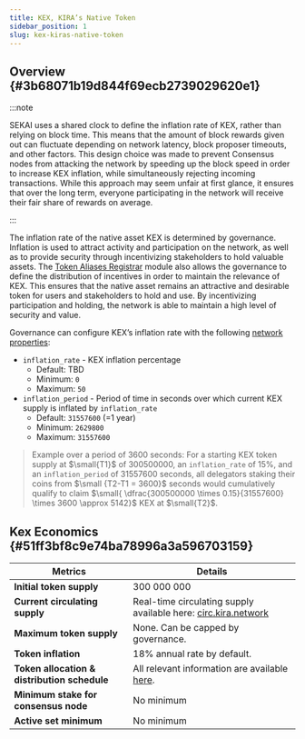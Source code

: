 ```yaml
---
title: KEX, KIRA’s Native Token
sidebar_position: 1
slug: kex-kiras-native-token
---
```





## Overview {#3b68071b19d844f69ecb2739029620e1}


:::note

SEKAI uses a shared clock to define the inflation rate of KEX, rather than relying on block time. This means that the amount of block rewards given out can fluctuate depending on network latency, block proposer timeouts, and other factors. This design choice was made to prevent Consensus nodes from attacking the network by speeding up the block speed in order to increase KEX inflation, while simultaneously rejecting incoming transactions. While this approach may seem unfair at first glance, it ensures that over the long term, everyone participating in the network will receive their fair share of rewards on average.

:::




The inflation rate of the native asset KEX is determined by governance. Inflation is used to attract activity and participation on the network, as well as to provide security through incentivizing stakeholders to hold valuable assets. The [Token Aliases Registrar](/docs/backend---sekai/modules/tokens-module/token-aliases-registrar) module also allows the governance to define the distribution of incentives in order to maintain the relevance of KEX. This ensures that the native asset remains an attractive and desirable token for users and stakeholders to hold and use. By incentivizing participation and holding, the network is able to maintain a high level of security and value.


Governance can configure KEX’s inflation rate with the following [network properties](/docs/backend---sekai/modules/governance/network-properties):

- `inflation_rate` - KEX inflation percentage
	- Default: TBD
	- Minimum: `0`
	- Maximum:  `50`
- `inflation_period` - Period of time in seconds over which current KEX supply is inflated by `inflation_rate`
	- Default:  `31557600` (=1 year)
	- Minimum: `2629800`
	- Maximum: `31557600`

> Example over a period of 3600 seconds: For a starting KEX token supply at $\small{T1}$ of 300500000, an `inflation_rate` of 15%, and an `inflation_period` of 31557600 seconds, all delegators staking their coins from $\small {T2-T1 = 3600}$ seconds would cumulatively qualify to claim $\small{ \dfrac{300500000 \times 0.15}{31557600} \times 3600 \approx 5142}$ KEX at $\small{T2}$.


## Kex Economics  {#51ff3bf8c9e74ba78996a3a596703159}


| Metrics                                      | Details                                                                                                                                                    |
| -------------------------------------------- | ---------------------------------------------------------------------------------------------------------------------------------------------------------- |
| **Initial token supply**                     | 300 000 000                                                                                                                                                |
| **Current circulating supply**               | Real-time circulating supply available here: [circ.kira.network](http://circ.kira.network/)                                                                |
| **Maximum token supply**                     | None. Can be capped by governance.                                                                                                                         |
| **Token inflation**                          | 18% annual rate by default.                                                                                                                                |
| **Token allocation & distribution schedule** | All relevant information are available [here](https://mirror.xyz/0xEc44c03Ff46cfDB7754bc1c0D39a7C5e0D8fd9B2/2W18Xl0leYT4CtbHiTMlJvK4Y_50kqBCoHU0ZQDvXY8).  |
| **Minimum stake for consensus node**         | No minimum                                                                                                                                                 |
| **Active set minimum**                       | No minimum                                                                                                                                                 |

